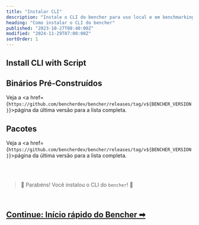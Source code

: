 ```yaml
---
title: "Instalar CLI"
description: "Instale o CLI do bencher para uso local e em benchmarking contínuo"
heading: "Como instalar o CLI do bencher"
published: "2023-10-27T08:40:00Z"
modified: "2024-11-29T07:00:00Z"
sortOrder: 1
---
```



## Install CLI with Script

<CliInstallScripts />

<CliInstallGitHubActions />

<CliInstallSource />

## Binários Pré-Construídos

<CliPreBuiltBins />

Veja a <a href={`https://github.com/bencherdev/bencher/releases/tag/v${BENCHER_VERSION}`}>página da última versão</a> para a lista completa.

## Pacotes

<CliPackages />

Veja a <a href={`https://github.com/bencherdev/bencher/releases/tag/v${BENCHER_VERSION}`}>página da última versão</a> para a lista completa.

<br/>
<br/>

> 🐰 Parabéns! Você instalou o CLI do <code>bencher</code>! 🎉

<br/>

<h2><a href="/pt/docs/tutorial/quick-start/">Continue: Início rápido do Bencher ➡</a></h2>